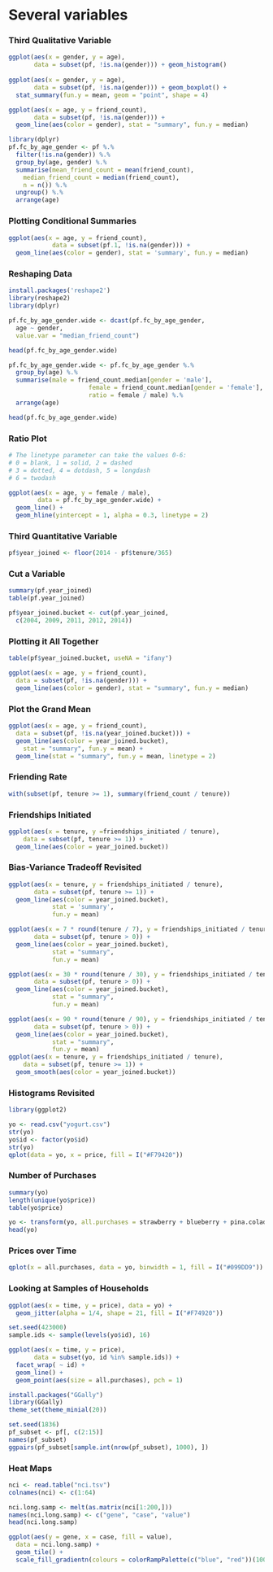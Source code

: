 Several variables
========================================================
### Third Qualitative Variable
```r
ggplot(aes(x = gender, y = age),
       data = subset(pf, !is.na(gender))) + geom_histogram()
       
ggplot(aes(x = gender, y = age),
       data = subset(pf, !is.na(gender))) + geom_boxplot() +
  stat_summary(fun.y = mean, geom = "point", shape = 4)

ggplot(aes(x = age, y = friend_count),
       data = subset(pf, !is.na(gender))) + 
  geom_line(aes(color = gender), stat = "summary", fun.y = median)

library(dplyr)
pf.fc_by_age_gender <- pf %.%
  filter(!is.na(gender)) %.%
  group_by(age, gender) %.%
  summarise(mean_friend_count = mean(friend_count),
    median_friend_count = median(friend_count),
    n = n()) %.%
  ungroup() %.%
  arrange(age)
```


### Plotting Conditional Summaries
```r
ggplot(aes(x = age, y = friend_count), 
            data = subset(pf.1, !is.na(gender))) +   
  geom_line(aes(color = gender), stat = 'summary', fun.y = median)
```


### Reshaping Data
```r
install.packages('reshape2')
library(reshape2)
library(dplyr)

pf.fc_by_age_gender.wide <- dcast(pf.fc_by_age_gender,
  age ~ gender,
  value.var = "median_friend_count")

head(pf.fc_by_age_gender.wide)

pf.fc_by_age_gender.wide <- pf.fc_by_age_gender %.% 
  group_by(age) %.% 
  summarise(male = friend_count.median[gender = 'male'], 
                      female = friend_count.median[gender = 'female'], 
                      ratio = female / male) %.% 
  arrange(age)

head(pf.fc_by_age_gender.wide)
```


### Ratio Plot
```r
# The linetype parameter can take the values 0-6:
# 0 = blank, 1 = solid, 2 = dashed
# 3 = dotted, 4 = dotdash, 5 = longdash
# 6 = twodash

ggplot(aes(x = age, y = female / male),
        data = pf.fc_by_age_gender.wide) + 
  geom_line() +
  geom_hline(yintercept = 1, alpha = 0.3, linetype = 2)
```


### Third Quantitative Variable
```r
pf$year_joined <- floor(2014 - pf$tenure/365)
```


### Cut a Variable
```r
summary(pf.year_joined)
table(pf.year_joined)

pf$year_joined.bucket <- cut(pf.year_joined,
  c(2004, 2009, 2011, 2012, 2014))
```


### Plotting it All Together
```r
table(pf$year_joined.bucket, useNA = "ifany")

ggplot(aes(x = age, y = friend_count),
  data = subset(pf, !is.na(gender))) +
  geom_line(aes(color = gender), stat = "summary", fun.y = median)
```


### Plot the Grand Mean
```r
ggplot(aes(x = age, y = friend_count),
  data = subset(pf, !is.na(year_joined.bucket))) +
  geom_line(aes(color = year_joined.bucket), 
    stat = "summary", fun.y = mean) +
  geom_line(stat = "summary", fun.y = mean, linetype = 2)
```


### Friending Rate
```r
with(subset(pf, tenure >= 1), summary(friend_count / tenure))
```


### Friendships Initiated
```r
ggplot(aes(x = tenure, y =friendships_initiated / tenure),
    data = subset(pf, tenure >= 1)) +
  geom_line(aes(color = year_joined.bucket))
```


### Bias-Variance Tradeoff Revisited
```r

ggplot(aes(x = tenure, y = friendships_initiated / tenure),
       data = subset(pf, tenure >= 1)) +
  geom_line(aes(color = year_joined.bucket),
            stat = 'summary',
            fun.y = mean)

ggplot(aes(x = 7 * round(tenure / 7), y = friendships_initiated / tenure),
       data = subset(pf, tenure > 0)) +
  geom_line(aes(color = year_joined.bucket),
            stat = "summary",
            fun.y = mean)

ggplot(aes(x = 30 * round(tenure / 30), y = friendships_initiated / tenure),
       data = subset(pf, tenure > 0)) +
  geom_line(aes(color = year_joined.bucket),
            stat = "summary",
            fun.y = mean)

ggplot(aes(x = 90 * round(tenure / 90), y = friendships_initiated / tenure),
       data = subset(pf, tenure > 0)) +
  geom_line(aes(color = year_joined.bucket),
            stat = "summary",
            fun.y = mean)
ggplot(aes(x = tenure, y = friendships_initiated / tenure),
    data = subset(pf, tenure >= 1)) +
  geom_smooth(aes(color = year_joined.bucket))
```


### Histograms Revisited
```r
library(ggplot2)

yo <- read.csv("yogurt.csv")
str(yo)
yo$id <- factor(yo$id)
str(yo)
qplot(data = yo, x = price, fill = I("#F79420"))
```


### Number of Purchases
```r
summary(yo)
length(unique(yo$price))
table(yo$price)

yo <- transform(yo, all.purchases = strawberry + blueberry + pina.colada + plain + mixed.berry)
head(yo)

```


### Prices over Time
```r
qplot(x = all.purchases, data = yo, binwidth = 1, fill = I("#099DD9"))
```


### Looking at Samples of Households
```r
ggplot(aes(x = time, y = price), data = yo) +
  geom_jitter(alpha = 1/4, shape = 21, fill = I("#F74920"))

set.seed(423000)
sample.ids <- sample(levels(yo$id), 16)

ggplot(aes(x = time, y = price),
       data = subset(yo, id %in% sample.ids)) +
  facet_wrap( ~ id) + 
  geom_line() +
  geom_point(aes(size = all.purchases), pch = 1)

install.packages("GGally")
library(GGally)
theme_set(theme_minial(20))

set.seed(1836)
pf_subset <- pf[, c(2:15)]
names(pf_subset)
ggpairs(pf_subset[sample.int(nrow(pf_subset), 1000), ])
```


### Heat Maps
```r
nci <- read.table("nci.tsv")
colnames(nci) <- c(1:64)
```

```r
nci.long.samp <- melt(as.matrix(nci[1:200,]))
names(nci.long.samp) <- c("gene", "case", "value")
head(nci.long.samp)

ggplot(aes(y = gene, x = case, fill = value),
  data = nci.long.samp) +
  geom_tile() +
  scale_fill_gradientn(colours = colorRampPalette(c("blue", "red"))(100))
```
